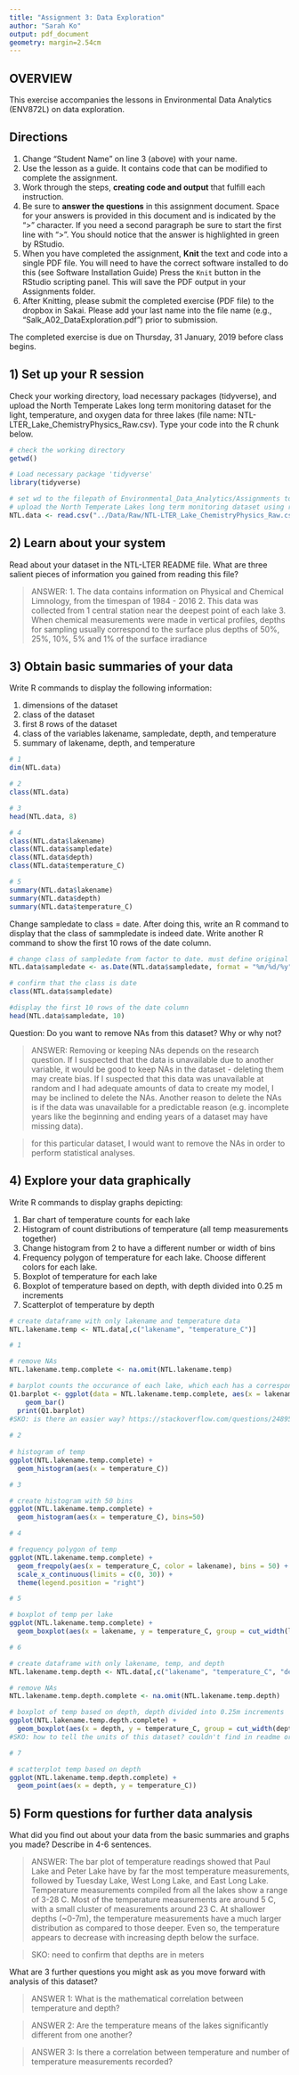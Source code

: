 ```yaml
---
title: "Assignment 3: Data Exploration"
author: "Sarah Ko"
output: pdf_document
geometry: margin=2.54cm
---
```


## OVERVIEW

This exercise accompanies the lessons in Environmental Data Analytics (ENV872L) on data exploration. 

## Directions
1. Change "Student Name" on line 3 (above) with your name.
2. Use the lesson as a guide. It contains code that can be modified to complete the assignment.
3. Work through the steps, **creating code and output** that fulfill each instruction.
4. Be sure to **answer the questions** in this assignment document.
Space for your answers is provided in this document and is indicated by the ">" character.
If you need a second paragraph be sure to start the first line with ">".
You should notice that the answer is highlighted in green by RStudio. 
6. When you have completed the assignment, **Knit** the text and code into a single PDF file.
You will need to have the correct software installed to do this (see Software Installation Guide)
Press the `Knit` button in the RStudio scripting panel.
This will save the PDF output in your Assignments folder.
8. After Knitting, please submit the completed exercise (PDF file) to the dropbox in Sakai. Please add your last name into the file name (e.g., "Salk_A02_DataExploration.pdf") prior to submission.

The completed exercise is due on Thursday, 31 January, 2019 before class begins.

## 1) Set up your R session

Check your working directory, load necessary packages (tidyverse), and upload the North Temperate Lakes long term monitoring dataset for the light, temperature, and oxygen data for three lakes (file name: NTL-LTER_Lake_ChemistryPhysics_Raw.csv). Type your code into the R chunk below.
```r

# check the working directory
getwd()

# Load necessary package 'tidyverse'
library(tidyverse)

# set wd to the filepath of Environmental_Data_Analytics/Assignments to use relative filepath
# upload the North Temperate Lakes long term monitoring dataset using relative filepath
NTL.data <- read.csv("../Data/Raw/NTL-LTER_Lake_ChemistryPhysics_Raw.csv")

```

## 2) Learn about your system

Read about your dataset in the NTL-LTER README file. What are three salient pieces of information you gained from reading this file?

> ANSWER: 
1. The data contains information on Physical and Chemical Limnology, from the timespan of 1984 - 2016
2. This data was collected from 1 central station near the deepest point of each lake
3. When chemical measurements were made in vertical profiles, depths for sampling usually correspond to the surface plus depths of 50%, 25%, 10%, 5% and 1% of the surface irradiance

## 3) Obtain basic summaries of your data

Write R commands to display the following information: 

1. dimensions of the dataset
2. class of the dataset
3. first 8 rows of the dataset
4. class of the variables lakename, sampledate, depth, and temperature
5. summary of lakename, depth, and temperature

```r
# 1
dim(NTL.data)

# 2
class(NTL.data)

# 3
head(NTL.data, 8)

# 4
class(NTL.data$lakename)
class(NTL.data$sampledate)
class(NTL.data$depth)
class(NTL.data$temperature_C)

# 5
summary(NTL.data$lakename)
summary(NTL.data$depth)
summary(NTL.data$temperature_C)

```

Change sampledate to class = date. After doing this, write an R command to display that the class of sammpledate is indeed date. Write another R command to show the first 10 rows of the date column. 

```r

# change class of sampledate from factor to date. must define original format of data
NTL.data$sampledate <- as.Date(NTL.data$sampledate, format = "%m/%d/%y")

# confirm that the class is date
class(NTL.data$sampledate)

#display the first 10 rows of the date column
head(NTL.data$sampledate, 10)

```

Question: Do you want to remove NAs from this dataset? Why or why not?

> ANSWER: Removing or keeping NAs depends on the research question. If I suspected that the data is unavailable due to another variable, it would be good to keep NAs in the dataset - deleting them may create bias. If I suspected that this data was unavailable at random and I had adequate amounts of data to create my model, I may be inclined to delete the NAs. Another reason to delete the NAs is if the data was unavailable for a predictable reason (e.g. incomplete years like the beginning and ending years of a dataset may have missing data). 

> for this particular dataset, I would want to remove the NAs in order to perform statistical analyses.

## 4) Explore your data graphically

Write R commands to display graphs depicting: 

1. Bar chart of temperature counts for each lake
2. Histogram of count distributions of temperature (all temp measurements together)
3. Change histogram from 2 to have a different number or width of bins
4. Frequency polygon of temperature for each lake. Choose different colors for each lake.
5. Boxplot of temperature for each lake
6. Boxplot of temperature based on depth, with depth divided into 0.25 m increments
7. Scatterplot of temperature by depth

```r

# create dataframe with only lakename and temperature data
NTL.lakename.temp <- NTL.data[,c("lakename", "temperature_C")]

# 1

# remove NAs
NTL.lakename.temp.complete <- na.omit(NTL.lakename.temp)

# barplot counts the occurance of each lake, which each has a corresponding temperature record
Q1.barplot <- ggplot(data = NTL.lakename.temp.complete, aes(x = lakename)) +
    geom_bar()
  print(Q1.barplot)
#SKO: is there an easier way? https://stackoverflow.com/questions/24895575/ggplot2-bar-plot-with-two-categorical-variables
    
# 2
  
# histogram of temp
ggplot(NTL.lakename.temp.complete) +
  geom_histogram(aes(x = temperature_C))

# 3

# create histogram with 50 bins
ggplot(NTL.lakename.temp.complete) +
  geom_histogram(aes(x = temperature_C), bins=50)

# 4

# frequency polygon of temp
ggplot(NTL.lakename.temp.complete) +
  geom_freqpoly(aes(x = temperature_C, color = lakename), bins = 50) +
  scale_x_continuous(limits = c(0, 30)) +
  theme(legend.position = "right")

# 5

# boxplot of temp per lake
ggplot(NTL.lakename.temp.complete) +
  geom_boxplot(aes(x = lakename, y = temperature_C, group = cut_width(lakename, 1)))

# 6

# create dataframe with only lakename, temp, and depth
NTL.lakename.temp.depth <- NTL.data[,c("lakename", "temperature_C", "depth")]

# remove NAs
NTL.lakename.temp.depth.complete <- na.omit(NTL.lakename.temp.depth)

# boxplot of temp based on depth, depth divided into 0.25m increments
ggplot(NTL.lakename.temp.depth.complete) +
  geom_boxplot(aes(x = depth, y = temperature_C, group = cut_width(depth, 0.25)))
#SKO: how to tell the units of this dataset? couldn't find in readme or website

# 7 

# scatterplot temp based on depth
ggplot(NTL.lakename.temp.depth.complete) +
  geom_point(aes(x = depth, y = temperature_C))

```
## 5) Form questions for further data analysis

What did you find out about your data from the basic summaries and graphs you made? Describe in 4-6 sentences.

> ANSWER: The bar plot of temperature readings showed that Paul Lake and Peter Lake have by far the most temperature measurements, followed by Tuesday Lake, West Long Lake, and East Long Lake. Temperature measurements compiled from all the lakes show a range of 3-28 C. Most of the temperature measurements are around 5 C, with a small cluster of measurements around 23 C. At shallower depths (~0-7m), the temperature measurements have a much larger distribution as compared to those deeper. Even so, the temperature appears to decrease with increasing depth below the surface.

> SKO: need to confirm that depths are in meters

What are 3 further questions you might ask as you move forward with analysis of this dataset?

> ANSWER 1: What is the mathematical correlation between temperature and depth?

> ANSWER 2: Are the temperature means of the lakes significantly different from one another?

> ANSWER 3: Is there a correlation between temperature and number of temperature measurements recorded?
